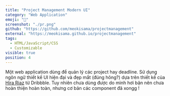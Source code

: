 ```yaml
---
title: "Project Management Modern UI"
category: "Web Application"
emoji: "📓"
screenshot: "./pr.png"
github: "https://github.com/meokisama/projectmanagement"
external: "https://meokisama.github.io/projectmanagement"
tags:
  - HTML/JavaScript/CSS
  - Customizable
visible: true
position: 4
---
```


Một web application dùng để quản lý các project hay deadline. Sử dụng ngôn ngữ thiết kế UI hiện đại và đẹp mắt (đúng hông?) dựa trên thiết kế của <a href="https://dribbble.com/Hirariaz4" target="_blank" rel="nofollow noopener noreferrer" aria-label="External Link">Hira Riaz</a> từ Dribbble. Tuy nhiên chưa dùng được do mình hơi bận nên chưa hoàn thiện hoàn toàn, nhưng cơ bản các component đã xongg !
